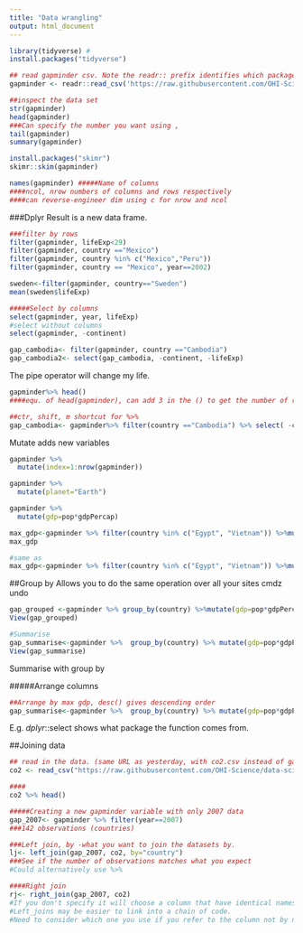 ```yaml
---
title: "Data wrangling"
output: html_document
---
```


```r
library(tidyverse) #
install.packages("tidyverse")
```



```r
## read gapminder csv. Note the readr:: prefix identifies which package it's in
gapminder <- readr::read_csv('https://raw.githubusercontent.com/OHI-Science/data-science-training/master/data/gapminder.csv')

##inspect the data set 
str(gapminder)
head(gapminder)
###Can specify the number you want using ,
tail(gapminder)
summary(gapminder)

install.packages("skimr")
skimr::skim(gapminder)

names(gapminder) #####Name of columns
####ncol, nrow numbers of columns and rows respectively
####can reverse-engineer dim using c for nrow and ncol
```

###Dplyr
Result is a new data frame. 

```r
###filter by rows 
filter(gapminder, lifeExp<29)
filter(gapminder, country =="Mexico")
filter(gapminder, country %in% c("Mexico","Peru"))
filter(gapminder, country == "Mexico", year==2002)

sweden<-filter(gapminder, country=="Sweden")
mean(sweden$lifeExp)

#####Select by columns
select(gapminder, year, lifeExp)
#select without columns
select(gapminder, -continent)

gap_cambodia<- filter(gapminder, country =="Cambodia")
gap_cambodia2<- select(gap_cambodia, -continent, -lifeExp)

```

The pipe operator will change my life.

```r
gapminder%>% head()
####equ. of head(gapminder), can add 3 in the () to get the number of rows you want

##ctr, shift, m shortcut for %>% 
gap_cambodia<- gapminder%>% filter(country =="Cambodia") %>% select( -continent, -lifeExp)


```

Mutate adds new variables
```r
gapminder %>% 
  mutate(index=1:nrow(gapminder))

gapminder %>% 
  mutate(planet="Earth")

gapminder %>% 
  mutate(gdp=pop*gdpPercap)

max_gdp<-gapminder %>% filter(country %in% c("Egypt", "Vietnam")) %>%mutate(gdp=pop*gdpPercap) %>% mutate(max.gdp=max(gdp))
max_gdp

#same as
max_gdp<-gapminder %>% filter(country %in% c("Egypt", "Vietnam")) %>%mutate(gdp=pop*gdpPercap,max.gdp=max(gdp))

```

##Group by
Allows you to do the same operation over all your sites
cmdz undo
```r
gap_grouped <-gapminder %>% group_by(country) %>%mutate(gdp=pop*gdpPercap,max.gdp=max(gdp)) %>% ungroup()
View(gap_grouped)

#Summarise
gap_summarise<-gapminder %>%  group_by(country) %>% mutate(gdp=pop*gdpPercap) %>% summarise(max_gdp=max(gdp)) %>%  ungroup()
View(gap_summarise)
```
Summarise with group by

#####Arrange columns

```r
##Arrange by max gdp, desc() gives descending order
gap_summarise<-gapminder %>%  group_by(country) %>% mutate(gdp=pop*gdpPercap) %>% summarise(max_gdp=max(gdp)) %>%  ungroup() %>% arrange(desc(max_gdp))
```

E.g.
*dplyr*::select shows what package the function comes from.

##Joining data

```r
## read in the data. (same URL as yesterday, with co2.csv instead of gapminder.csv)
co2 <- read_csv("https://raw.githubusercontent.com/OHI-Science/data-science-training/master/data/co2.csv")

####
co2 %>% head()

#####Creating a new gapminder variable with only 2007 data
gap_2007<- gapminder %>% filter(year==2007)
###142 observations (countries)

###Left join, by -what you want to join the datasets by. 
lj<- left_join(gap_2007, co2, by="country")
###See if the number of observations matches what you expect
#Could alternatively use %>% 

####Right join
rj<- right_join(gap_2007, co2)
#If you don't specify it will choose a column that have identical names, better to say which one you want.
#Left_joins may be easier to link into a chain of code. 
#Need to consider which one you use if you refer to the column not by name but position.
```





